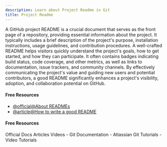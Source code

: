 ```yaml
---
description: Learn about Project Readme in Git
title: Project Readme
---
```


A GitHub project README is a crucial document that serves as the front page of a repository, providing essential information about the project. It typically includes a brief description of the project's purpose, installation instructions, usage guidelines, and contribution procedures. A well-crafted README helps visitors quickly understand the project's goals, how to get started, and how they can participate. It often contains badges indicating build status, code coverage, and other metrics, as well as links to documentation, issue trackers, and community channels. By effectively communicating the project's value and guiding new users and potential contributors, a good README significantly enhances a project's visibility, adoption, and collaboration potential on GitHub.

#### Free Resources

- [@official@About READMEs](https://docs.github.com/en/repositories/managing-your-repositorys-settings-and-features/customizing-your-repository/about-readmes)
- [@article@How to write a good README](https://bulldogjob.com/readme/how-to-write-a-good-readme-for-your-github-project)

#### Free Resources

<Tabs defaultValue="official">
<TabsList>
<TabsTrigger value="official">Official Docs</TabsTrigger>
<TabsTrigger value="article">Articles</TabsTrigger>
<TabsTrigger value="video">Videos</TabsTrigger>
</TabsList>

<TabsContent value="official">
- <Link href="https://git-scm.com/docs">Git Documentation</Link>
</TabsContent>
<TabsContent value="article">
- <Link href="https://www.atlassian.com/git/tutorials">Atlassian Git Tutorials</Link>
</TabsContent>
<TabsContent value="video">
- <Link href="https://www.youtube.com/results?search_query=git+project-readme+tutorial">Video Tutorials</Link>
</TabsContent>
</Tabs>

<Outlet path="5-github/basics/project-readme" />
